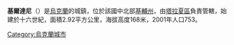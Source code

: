 {{coord|49|34|57|N|30|33|39|E|scale:30000|display=title}}

'''基爾達尼'''（{{lang-uk|Кирдани}}）是[[烏克蘭|烏克蘭]]的城鎮，位於該國中北部[[基輔州|基輔州]]，由[[塔拉夏區|塔拉夏區]]負責管轄，始建於十六世紀，面積2.92平方公里，海拔高度168米，2001年人口753。
{{DEFAULTSORT:Kirdani}}
{{Ukraine-geo-stub}}
[[Category:烏克蘭城市|Category:烏克蘭城市]]